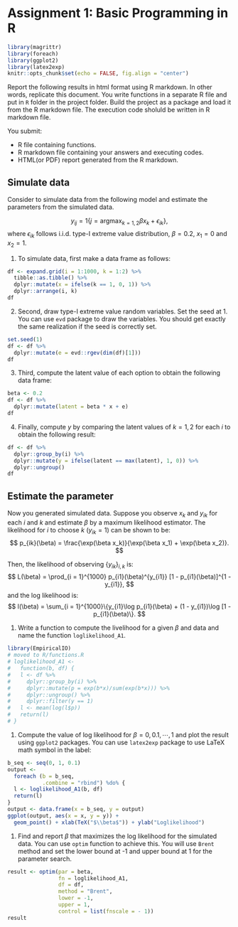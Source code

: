# Assignment 1: Basic Programming in R {#assignment1}

```r
library(magrittr)
library(foreach)
library(ggplot2)
library(latex2exp)
knitr::opts_chunk$set(echo = FALSE, fig.align = "center")
```

Report the following results in html format using R markdown. In other words, replicate this document. You write functions in a separate R file and put in `R` folder in the project folder. Build the project as a package and load it from the R markdown file. The execution code sholuld be written in R markdown file. 

You submit:

- R file containing functions.
- R markdown file containing your answers and executing codes.
- HTML(or PDF) report generated from the R markdown.

## Simulate data

Consider to simulate data from the following model and estimate the parameters from the simulated data.

$$
y_{ij} = 1\{j = \text{argmax}_{k = 1, 2} \beta x_k + \epsilon_{ik} \},
$$
where $\epsilon_{ik}$ follows i.i.d. type-I extreme value distribution, $\beta = 0.2$,  $x_1 = 0$ and $x_2 = 1$.

1. To simulate data, first make a data frame as follows:
```r
df <- expand.grid(i = 1:1000, k = 1:2) %>%
  tibble::as.tibble() %>%
  dplyr::mutate(x = ifelse(k == 1, 0, 1)) %>%
  dplyr::arrange(i, k)
df
```
2. Second, draw type-I extreme value random variables. Set the seed at 1. You can use `evd` package to draw the variables. You should get exactly the same realization if the seed is correctly set.
```r
set.seed(1)
df <- df %>%
  dplyr::mutate(e = evd::rgev(dim(df)[1]))
df
```
3. Third, compute the latent value of each option to obtain the following data frame:
```r
beta <- 0.2
df <- df %>%
  dplyr::mutate(latent = beta * x + e)
df
```
4. Finally, compute $y$ by comparing the latent values of $k = 1, 2$ for each $i$ to obtain the following result:
```r
df <- df %>%
  dplyr::group_by(i) %>%
  dplyr::mutate(y = ifelse(latent == max(latent), 1, 0)) %>%
  dplyr::ungroup()
df
```

## Estimate the parameter

Now you generated simulated data. Suppose you observe $x_k$ and $y_{ik}$ for each $i$ and $k$ and estimate $\beta$ by a maximum likelihood estimator. The likelihood for $i$ to choose $k$ ($y_{ik} = 1$) can be shown to be:
$$
p_{ik}(\beta) = \frac{\exp(\beta x_k)}{\exp(\beta x_1) + \exp(\beta x_2)}.
$$

Then, the likelihood of observing $\{y_{ik}\}_{i, k}$ is:
$$
L(\beta) = \prod_{i = 1}^{1000} p_{i1}(\beta)^{y_{i1}} [1 - p_{i1}(\beta)]^{1 - y_{i1}},
$$
and the log likelihood is:
$$
l(\beta) = \sum_{i = 1}^{1000}\{y_{i1}\log p_{i1}(\beta) + (1 - y_{i1})\log [1 - p_{i1}(\beta)\}.
$$

1. Write a function to compute the livelihood for a given $\beta$ and data and name the function `loglikelihood_A1`. 
```r
library(EmpiricalIO)
# moved to R/functions.R
# loglikelihood_A1 <- 
#   function(b, df) {
#   l <- df %>%
#     dplyr::group_by(i) %>%
#     dplyr::mutate(p = exp(b*x)/sum(exp(b*x))) %>%
#     dplyr::ungroup() %>%
#     dplyr::filter(y == 1)
#   l <- mean(log(l$p))
#   return(l)
# }
```

1. Compute the value of log likelihood for $\beta = 0, 0.1, \cdots, 1$ and plot the result using `ggplot2` packages. You can use `latex2exp` package to use LaTeX math symbol in the label:
```r
b_seq <- seq(0, 1, 0.1)
output <- 
  foreach (b = b_seq,
           .combine = "rbind") %do% {
  l <- loglikelihood_A1(b, df)
  return(l)
}
output <- data.frame(x = b_seq, y = output)
ggplot(output, aes(x = x, y = y)) +
  geom_point() + xlab(TeX("$\\beta$")) + ylab("Loglikelihood")
```


1. Find and report $\beta$ that maximizes the log likelihood for the simulated data. You can use `optim` function to achieve this. You will use `Brent` method and set the lower bound at -1 and upper bound at 1 for the parameter search.
```r
result <- optim(par = beta,
                fn = loglikelihood_A1,
                df = df,
                method = "Brent",
                lower = -1,
                upper = 1,
                control = list(fnscale = - 1))
result
```






